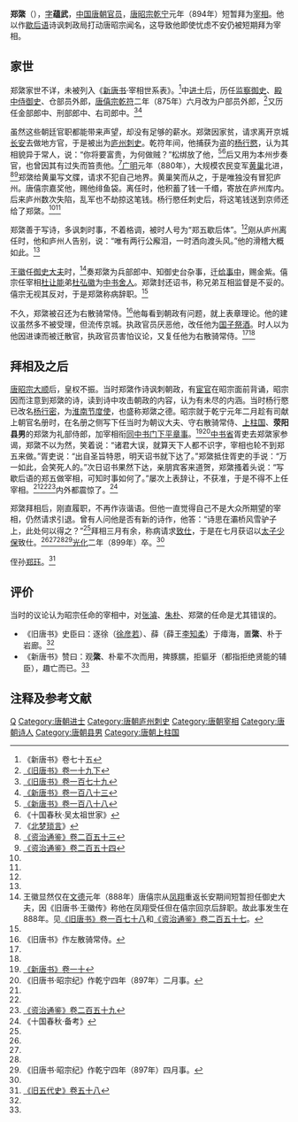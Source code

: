 {{Infobox Biography
| subject_name   = 鄭綮
| image_name     = 
| image_size     = 
| image_caption  =
| date_of_birth  = 9世纪
| place_of_birth = [[唐朝|唐朝]]
| date_of_death  = 899年
| place_of_death = [[唐朝|唐朝]]
| occupation     = [[唐朝|唐朝]]官员
}}

'''郑綮'''（{{bd|9世纪||899年|catIdx=Z}}），[[表字|字]]'''蕴武'''，[[中国|中国]][[唐朝|唐朝]][[官员|官员]]，[[唐昭宗|唐昭宗]][[乾宁|乾宁]]元年（894年）短暂拜为[[宰相|宰相]]。他以作[[歇后语|歇后语]]诗讽刺政局打动唐昭宗闻名，这导致他即使忧虑不安仍被短期拜为宰相。

== 家世 ==
郑綮家世不详，未被列入《[[新唐书|新唐书]]·宰相世系表》。<ref>《新唐书》卷七十五</ref>中[[进士|进士]]后，历任[[监察御史|监察御史]]、[[殿中侍御史|殿中侍御史]]、仓部员外郎，[[唐僖宗|唐僖宗]][[乾符|乾符]]二年（875年）六月改为户部员外郎，<ref>[[:s:旧唐书/卷19下|《旧唐书》卷一十九下]]</ref>又历任金部郎中、刑部郎中、右司郎中。<ref name=BT179>[[:s:舊唐書/卷179|《旧唐书》卷一百七十九]]</ref><ref name=NBT183>[[:s:新唐書/卷183|《新唐书》卷一百八十三]]</ref>

虽然这些朝廷官职都能带来声望，却没有足够的薪水。郑綮因家贫，请求离开京城[[长安|长安]]去做地方官，于是被出为[[庐州|庐州]][[刺史|刺史]]。乾符年间，他捕获为盗的[[杨行愍|杨行愍]]，认为其相貌异于常人，说：“你将要富贵，为何做贼？”松绑放了他，<ref>[[:s:新唐书/卷188|《新唐书》卷一百八十八]]</ref><ref>《十国春秋·吴太祖世家》</ref>后又用为本州步奏官，也曾因其有过失而笞责他。<ref name="#1">《[[北梦琐言|北梦琐言]]》</ref>[[广明_(唐朝)|广明]]元年（880年），大规模农民变军[[黄巢|黄巢]]北进，<ref>[[:s:資治通鑑/卷253|《资治通鉴》卷二百五十三]]</ref><ref>[[:s:資治通鑑/卷254|《资治通鉴》卷二百五十四]]</ref>郑綮给黄巢写文牒，请求不犯自己地界。黄巢笑而从之，于是唯独没有冒犯庐州。唐僖宗嘉奖他，赐他绯鱼袋。离任时，他积蓄了钱一千缗，寄放在庐州库内。后来庐州数次失陷，乱军也不劫掠这笔钱。杨行愍任刺史后，将这笔钱送到京师还给了郑綮。<ref name=BT179/><ref name=NBT183/>

郑綮善于写诗，多讽刺时事，不着格调，被时人号为“郑五歇后体”。<ref name=NBT183/>刚从庐州离任时，他和庐州人告别，说：“唯有两行公廨泪，一时洒向渡头风。”他的滑稽大概如此。<ref name=BT179/>

[[王徽_(京兆)|王徽]]任[[御史大夫|御史大夫]]时，<ref>王徽显然仅在[[文德_(唐朝)|文德]]元年（888年）唐僖宗从[[凤翔|凤翔]]重返长安期间短暂担任御史大夫，因《旧唐书·王徽传》称他在凤翔受任但在僖宗回京后辞职。故此事发生在888年。见[[:s:舊唐書/卷178|《旧唐书》卷一百七十八]]和[[:s:資治通鑑/卷257|《资治通鉴》卷二百五十七]]。</ref>奏郑綮为兵部郎中、知御史台杂事，迁[[给事中|给事中]]，赐金紫。僖宗任宰相[[杜让能|杜让能]]弟[[杜弘徽|杜弘徽]]为[[中书舍人|中书舍人]]。郑綮封还诏书，称兄弟互相监督是不妥的。僖宗无视其反对，于是郑綮称病辞职。<ref name=BT179/>

不久，郑綮被召还为右散骑常侍。<ref>《旧唐书》作左散骑常侍。</ref>他每看到朝政有问题，就上表章理论。他的建议虽然多不被受理，但流传京城。执政官员厌恶他，改任他为[[国子祭酒|国子祭酒]]。时人以为他因进谏而被迁散官，执政官员害怕议论，又复任他为右散骑常侍。<ref name=BT179/><ref name=NBT183/>

== 拜相及之后 ==
[[唐昭宗|唐昭宗]][[大顺_(唐朝)|大顺]]后，皇权不振。当时郑綮作诗讽刺朝政，有[[宦官|宦官]]在昭宗面前背诵，昭宗因而注意到郑綮的诗，读到诗中攻击朝政的内容，认为有未尽的内涵。当时杨行愍已改名[[杨行密|杨行密]]，为[[淮南节度使|淮南节度使]]，也盛称郑綮之德。昭宗就于乾宁元年二月趁有司献上朝官名册时，在名册之侧写下任当时为朝议大夫、守右散骑常侍、[[上柱国|上柱国]]、'''荥阳县男'''的郑綮为礼部侍郎，加宰相衔[[同中书门下平章事|同中书门下平章事]]。<ref name=NBT10>[[:s:新唐书/卷10|《新唐书》卷一十]]</ref><ref>《旧唐书·昭宗纪》作乾宁四年（897年）二月事。</ref>[[中书省|中书省]]胥吏去郑綮家参谒，郑綮不以为然，笑着说：“诸君大误，就算天下人都不识字，宰相也轮不到郑五来做。”胥吏说：“出自圣旨特恩，明天诏书就下达了。”郑綮抵住胥吏的手说：“万一如此，会笑死人的。”次日诏书果然下达，亲朋宾客来道贺，郑綮搔着头说：“写歇后语的郑五做宰相，可知时事如何了。”屡次上表辞让，不获准，于是不得不上任宰相。<ref name=BT179/><ref name=NBT183/><ref name=ZZTJ259>[[:s:資治通鑑/卷259|《资治通鉴》卷二百五十九]]</ref>内外都震惊了。<ref name=BK>《十国春秋·备考》</ref>

郑綮拜相后，刚直履职，不再作诙谐语。但他一直觉得自己不是大众所期望的宰相，仍然请求引退。曾有人问他是否有新的诗作，他答：“诗思在灞桥风雪驴子上，此处何以得之？”<ref name="#1"/>拜相三月有余，称病请求[[致仕|致仕]]，于是在七月获诏以[[太子少保|太子少保]]致仕。<ref name=NBT183/><ref name=NBT10/><ref name=ZZTJ259/><ref>《旧唐书·昭宗纪》作乾宁四年（897年）四月事。</ref>[[光化|光化]]二年（899年）卒。<ref name=BT179/>

侄孙[[郑珏_(五代)|郑珏]]。<ref>[[:s:旧五代史/卷58|《旧五代史》卷五十八]]</ref>

== 评价 ==
当时的议论认为昭宗任命的宰相中，对[[张濬|张濬]]、[[朱朴|朱朴]]、郑綮的任命是尤其错误的。

*《旧唐书》史臣曰：逐徐（[[徐彦若|徐彦若]]）、薛（薛王[[李知柔|李知柔]]）于瘴海，置'''綮'''、朴于岩廊。<ref name=BT179/>
*《新唐书》赞曰：观'''綮'''、朴辈不次而用，捭豚臑，拒貙牙（都指拒绝贤能的辅臣），趣亡而已。<ref name=NBT183/>

== 注释及参考文献 ==
{{wikisource|Author:鄭綮|鄭綮}}
{{reflist|2}}

{{DEFAULTSORT:Z}}
[[Category:郑姓|Q]]
[[Category:唐朝进士|Category:唐朝进士]]
[[Category:唐朝庐州刺史|Category:唐朝庐州刺史]]
[[Category:唐朝宰相|Category:唐朝宰相]]
[[Category:唐朝诗人|Category:唐朝诗人]]
[[Category:唐朝县男|Category:唐朝县男]]
[[Category:唐朝上柱国|Category:唐朝上柱国]]